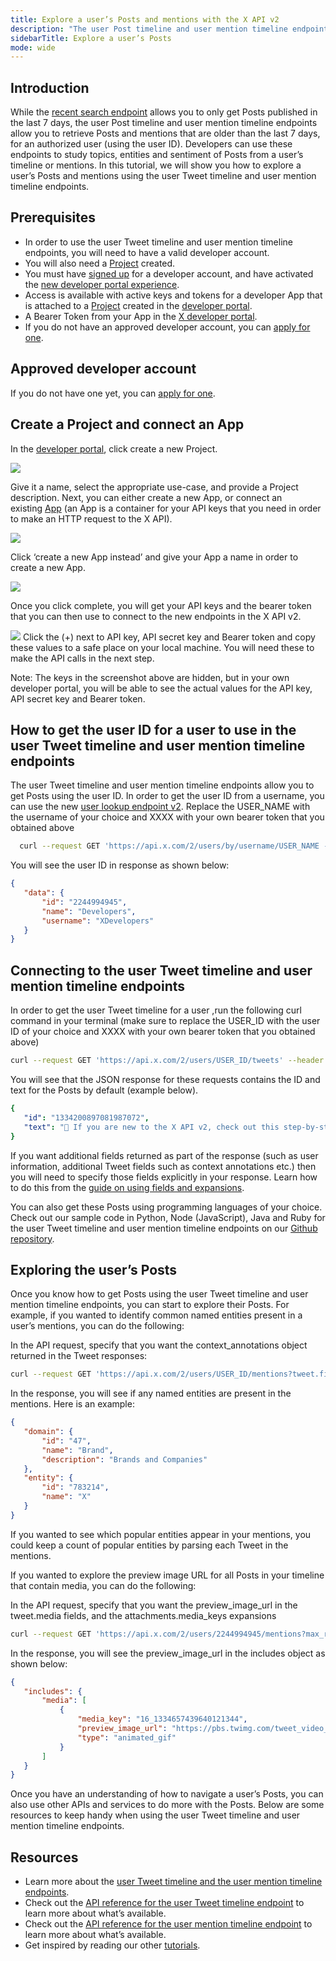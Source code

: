 ```yaml
---
title: Explore a user’s Posts and mentions with the X API v2
description: "The user Post timeline and user mention timeline endpoints allow developers to retrieve the public Posts composed by, or mentioning a user."
sidebarTitle: Explore a user’s Posts
mode: wide
---
```

## Introduction

 While the [recent search endpoint](/x-api/posts/search/introduction) allows you to only get Posts published in the last 7 days, the user Post timeline and user mention timeline endpoints allow you to retrieve Posts and mentions that are older than the last 7 days, for an authorized user (using the user ID). Developers can use these endpoints to study topics, entities and sentiment of Posts from a user’s timeline or mentions. In this tutorial, we will show you how to explore a user’s Posts and mentions using the user Tweet timeline and user mention timeline endpoints.
 

## Prerequisites

*   In order to use the user Tweet timeline and user mention timeline endpoints, you will need to have a valid developer account. 
*   You will also need a [Project](/resources/fundamentals/projects) created.
*   You must have [signed up](https://developer.x.com/en/portal/petition/essential/basic-info) for a developer account, and have activated the [new developer portal experience](https://developer.x.com/en/portal/opt-in.html). 
*   Access is available with active keys and tokens for a developer App that is attached to a [Project](/resources/fundamentals/projects) created in the [developer portal](/resources/fundamentals/developer-portal).
*   A Bearer Token from your App in the [X developer portal](/resources/fundamentals/developer-portal).
*   If you do not have an approved developer account, you can [apply for one](https://developer.x.com/en/apply-for-access).

## Approved developer account

If you do not have one yet, you can [apply for one](https://developer.x.com/en/apply-for-access).

## Create a Project and connect an App

In the [developer portal](https://developer.x.com/en/portal/dashboard), click create a new Project.

<Frame>
  <img src="/images/projects.png.twimg.1920.png"/>
</Frame>

Give it a name, select the appropriate use-case, and provide a Project description. Next, you can either create a new App, or connect an existing [App](/resources/fundamentals/developer-apps) (an App is a container for your API keys that you need in order to make an HTTP request to the X API).
<Frame>
  <img src="/images/add-your-app.png.twimg.1920.png"/>
</Frame>


Click ‘create a new App instead’ and give your App a name in order to create a new App.
<Frame>
  <img src="/images/last-step-name-your-app.png.twimg.1920.png"/>
</Frame>

Once you click complete, you will get your API keys and the bearer token that you can then use to connect to the new endpoints in the X API v2.
  <Frame>
  <img src="/images/here-are-your-keys.png.twimg.1920.png"/>
</Frame>
Click the (+) next to API key, API secret key and Bearer token and copy these values to a safe place on your local machine. You will need these to make the API calls in the next step.

Note: The keys in the screenshot above are hidden, but in your own developer portal, you will be able to see the actual values for the API key, API secret key and Bearer token.
 

## How to get the user ID for a user to use in the user Tweet timeline and user mention timeline endpoints

The user Tweet timeline and user mention timeline endpoints allow you to get Posts using the user ID. In order to get the user ID from a username, you can use the new [user lookup endpoint v2](/x-api/users/lookup/quickstart/user-lookup). Replace the USER\_NAME with the username of your choice and XXXX with your own bearer token that you obtained above

```bash
  curl --request GET 'https://api.x.com/2/users/by/username/USER_NAME --header 'Authorization: Bearer XXXXXX'
```

You will see the user ID in response as shown below:

```json
{
   "data": {
       "id": "2244994945",
       "name": "Developers",
       "username": "XDevelopers"
   }
}
```


## Connecting to the user Tweet timeline and user mention timeline endpoints

In order to get the user Tweet timeline for a user ,run the following curl command in your terminal (make sure to replace the USER\_ID with the user ID of your choice and XXXX with your own bearer token that you obtained above)

```bash
curl --request GET 'https://api.x.com/2/users/USER_ID/tweets' --header 'Authorization: Bearer XXXXXX'
```


You will see that the JSON response for these requests contains the ID and text for the Posts by default (example below).

```yaml
{
   "id": "1334200897081987072",
   "text": "👀 If you are new to the X API v2, check out this step-by-step guide to making your first request https://t.co/4rZqThpSbp"
}
```

If you want additional fields returned as part of the response (such as user information, additional Tweet fields such as context annotations etc.) then you will need to specify those fields explicitly in your response. Learn how to do this from the [guide on using fields and expansions](/x-api/fundamentals/data-dictionary#how-to-use-fields-and-expansions).

You can also get these Posts using programming languages of your choice. Check out our sample code in Python, Node (JavaScript), Java and Ruby for the user Tweet timeline and user mention timeline endpoints on our [Github repository](https://github.com/xdevplatform/Twitter-API-v2-sample-code).
 

## Exploring the user’s Posts

Once you know how to get Posts using the user Tweet timeline and user mention timeline endpoints, you can start to explore their Posts. For example, if you wanted to identify common named entities present in a user’s mentions, you can do the following:

In the API request, specify that you want the context\_annotations object returned in the Tweet responses:

```bash
curl --request GET 'https://api.x.com/2/users/USER_ID/mentions?tweet.fields=context_annotations' --header 'Authorization: Bearer XXXXXX'
```

In the response, you will see if any named entities are present in the mentions. Here is an example:

```json
{
   "domain": {
       "id": "47",
       "name": "Brand",
       "description": "Brands and Companies"
   },
   "entity": {
       "id": "783214",
       "name": "X"
   }
}
```

If you wanted to see which popular entities appear in your mentions, you could keep a count of popular entities by parsing each Tweet in the mentions.

If you wanted to explore the preview image URL for all Posts in your timeline that contain media, you can do the following:

In the API request, specify that you want the preview\_image\_url in the tweet.media fields, and the attachments.media\_keys expansions
```bash
curl --request GET 'https://api.x.com/2/users/2244994945/mentions?max_results=100&media.fields=preview_image_url&expansions=attachments.media_keys' --header 'Authorization: Bearer XXXXXX'
```

In the response, you will see the preview\_image\_url in the includes object as shown below:

```json
{
   "includes": {
       "media": [
           {
               "media_key": "16_1334657439640121344",
               "preview_image_url": "https://pbs.twimg.com/tweet_video_thumb/EoWn3rqU8AAtFWL.jpg",
               "type": "animated_gif"
           }
       ]
   }
}
```

Once you have an understanding of how to navigate a user’s Posts, you can also use other APIs and services to do more with the Posts. Below are some resources to keep handy when using the user Tweet timeline and user mention timeline endpoints.

## Resources

*   Learn more about the [user Tweet timeline and the user mention timeline endpoints](/x-api/posts/timelines/introduction).
*   Check out the [API reference for the user Tweet timeline endpoint](/x-api/posts/user-posts-timeline-by-user-id) to learn more about what’s available.
*   Check out the [API reference for the user mention timeline endpoint](/x-api/posts/user-mention-timeline-by-user-id) to learn more about what’s available.
*   Get inspired by reading our other [tutorials](/tutorials).
